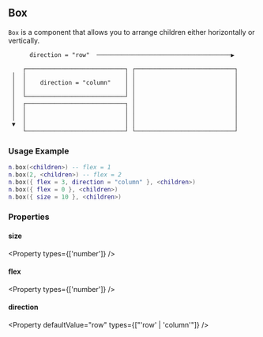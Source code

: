 
## Box

`Box` is a component that allows you to arrange children either horizontally or vertically.

```
      direction = "row"  ──────────────────────────────────────▶

    ┌────────────────────────────┐ ┌────────────────────────────┐
 │  │                            │ │                            │
 │  │    direction = "column"    │ │                            │
 │  │                            │ │                            │
 │  └────────────────────────────┘ │                            │
 │  ┌────────────────────────────┐ │                            │
 │  │                            │ │                            │
 │  │                            │ │                            │
 ▼  │                            │ │                            │
    └────────────────────────────┘ └────────────────────────────┘
```

### Usage Example

```lua
n.box(<children>) -- flex = 1
n.box(2, <children>) -- flex = 2
n.box({ flex = 3, direction = "column" }, <children>)
n.box({ flex = 0 }, <children>)
n.box({ size = 10 }, <children>)
```

### Properties

#### size

<Property 
  types={['number']}
/>

#### flex

<Property 
  types={['number']}
/>

#### direction

<Property 
  defaultValue="row"
  types={["'row' | 'column'"]}
/>


